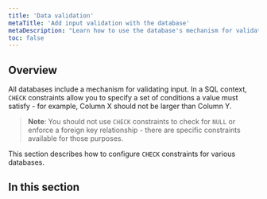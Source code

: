 ```yaml
---
title: 'Data validation'
metaTitle: 'Add input validation with the database'
metaDescription: "Learn how to use the database's mechanism for validating input using CHECK constraints in this practical guide."
toc: false
---
```


## Overview

All databases include a mechanism for validating input. In a SQL context, `CHECK` constraints allow you to specify a set of conditions a value must satisfy - for example, Column X should not be larger than Column Y.

> **Note**: You should not use `CHECK` constraints to check for `NULL` or enforce a foreign key relationship - there are specific constraints available for those purposes.

This section describes how to configure `CHECK` constraints for various databases.

## In this section

<Subsections />
